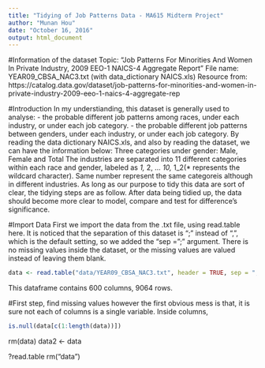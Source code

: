 ```yaml
---
title: "Tidying of Job Patterns Data - MA615 Midterm Project"
author: "Munan Hou"
date: "October 16, 2016"
output: html_document
---
```

#Information of the dataset
Topic: "Job Patterns For Minorities And Women In Private Industry, 2009 EEO-1 NAICS-4 Aggregate Report"
File name: YEAR09_CBSA_NAC3.txt (with data_dictionary NAICS.xls)
Resource from: 
https://catalog.data.gov/dataset/job-patterns-for-minorities-and-women-in-private-industry-2009-eeo-1-naics-4-aggregate-rep

#Introduction
In my understianding, this dataset is generally used to analyse:
- the probable different job patterns among races, under each industry, or under each job category.
- the probable different job patterns between genders, under each industry, or under each job category.
By reading the data dictionary NAICS.xls, and also by reading the dataset, we can have the information below:
Three categories under gender: Male, Female and Total
The industries are separated into 11 different categories within each race and gender, labeled as *1, *2, ... *10, *1_2(* represents the wildcard character). Same number represent the same categoreis although in different industries.
As long as our purpose to tidy this data are sort of clear, the tidying steps are as follow. After data being tidied up, the data should become more clear to model, compare and test for difference's significance.

#Import Data
First we import the data from the .txt file, using read.table here. It is noticed that the separation of this dataset is ";" instead of ",", which is the default setting, so we added the "sep = ";" argument. There is no missing values inside the dataset, or the missing values are valued instead of leaving them blank.
```r
data <- read.table("data/YEAR09_CBSA_NAC3.txt", header = TRUE, sep = ";", quote = "", dec = ".", fill = TRUE)
```
This dataframe contains 600 columns, 9064 rows.

#First step, find missing values
however the first obvious mess is that, it is sure not each of columns is a single variable. Inside columns, 

```r
is.null(data[c(1:length(data))])
```


rm(data)
data2 <- data



?read.table
rm("data")















































